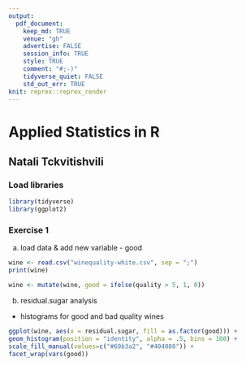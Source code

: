 ```yaml
---
output:
  pdf_document:
    keep_md: TRUE
    venue: "gh"
    advertise: FALSE
    session_info: TRUE
    style: TRUE
    comment: "#;-)"
    tidyverse_quiet: FALSE
    std_out_err: TRUE
knit: reprex::reprex_render
---
```


# Applied Statistics in R
## Natali Tckvitishvili

### Load libraries

```r
library(tidyverse)
library(ggplot2)
```

### Exercise 1

a. load data & add new variable - good

```r
wine <- read.csv("winequality-white.csv", sep = ";")
print(wine)

wine <- mutate(wine, good = ifelse(quality > 5, 1, 0))
```

b. residual.sugar analysis
* histograms for good and bad quality wines

```r
ggplot(wine, aes(x = residual.sugar, fill = as.factor(good))) +
geom_histogram(position = "identity", alpha = .5, bins = 100) +
scale_fill_manual(values=c("#69b3a2", "#404080")) +
facet_wrap(vars(good))
```